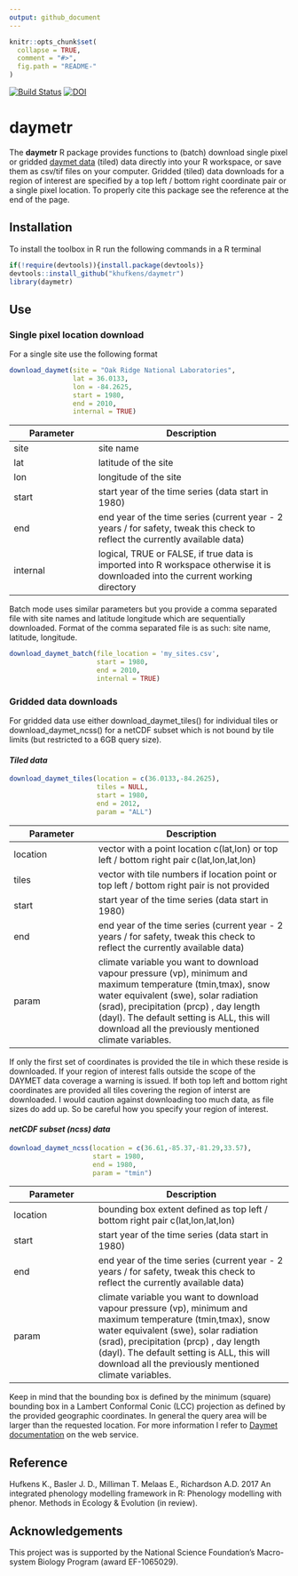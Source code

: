 ```yaml
---
output: github_document
---
```

<!-- README.md is generated from README.Rmd. Please edit that file -->

```r
knitr::opts_chunk$set(
  collapse = TRUE,
  comment = "#>",
  fig.path = "README-"
)
```

[![Build Status](https://travis-ci.org/khufkens/daymetr.svg?branch=master)](https://travis-ci.org/khufkens/daymetr)
[![DOI](https://zenodo.org/badge/DOI/10.5281/zenodo.437886.svg)](https://doi.org/10.5281/zenodo.437886)

# daymetr

The **daymetr** R package provides functions to (batch) download single pixel or gridded [daymet data](http://daymet.ornl.gov/) (tiled) data directly into your R workspace, or save them as csv/tif files on your computer. Gridded (tiled) data downloads for a region of interest are specified by a top left / bottom right coordinate pair or a single pixel location. To properly cite this package see the reference at the end of the page.

## Installation

To install the toolbox in R run the following commands in a R terminal

```r
if(!require(devtools)){install.package(devtools)}
devtools::install_github("khufkens/daymetr")
library(daymetr)
```

## Use

### Single pixel location download

For a single site use the following format

```r
download_daymet(site = "Oak Ridge National Laboratories",
                lat = 36.0133,
                lon = -84.2625,
                start = 1980,
                end = 2010,
                internal = TRUE)
```

Parameter     | Description                      
------------- | ------------------------------ 	
site	      | site name
lat           | latitude of the site
lon           | longitude of the site
start      | start year of the time series (data start in 1980)
end        | end year of the time series (current year - 2 years / for safety, tweak this check to reflect the currently available data)
internal      | logical, TRUE or FALSE, if true data is imported into R workspace otherwise it is downloaded into the current working directory

Batch mode uses similar parameters but you provide a comma separated file with site names and latitude longitude which are sequentially downloaded. Format of the comma separated file is as such: site name, latitude, longitude.

```r
download_daymet_batch(file_location = 'my_sites.csv',
                      start = 1980,
                      end = 2010,
                      internal = TRUE)
```

### Gridded data downloads

For gridded data use either download_daymet_tiles() for individual tiles or download_daymet_ncss() for a netCDF subset which is not bound by tile limits (but restricted to a 6GB query size).

#### *Tiled data*

```r
download_daymet_tiles(location = c(36.0133,-84.2625),
                      tiles = NULL,
                      start = 1980,
                      end = 2012,
                      param = "ALL")
```

Parameter     | Description                      
------------- | ------------------------------ 	
location	      | vector with a point location c(lat,lon) or top left / bottom right pair c(lat,lon,lat,lon)
tiles          | vector with tile numbers if location point or top left / bottom right pair is not provided
start      | start year of the time series (data start in 1980)
end        | end year of the time series (current year - 2 years / for safety, tweak this check to reflect the currently available data)
param         | climate variable you want to download vapour pressure (vp), minimum and maximum temperature (tmin,tmax), snow water equivalent (swe), solar radiation (srad), precipitation (prcp) , day length (dayl). The default setting is ALL, this will download all the previously mentioned climate variables.

If only the first set of coordinates is provided the tile in which these reside is downloaded. If your region of interest falls outside the scope of the DAYMET data coverage a warning is issued. If both top left and bottom right coordinates are provided all tiles covering the region of interst are downloaded. I would caution against downloading too much data, as file sizes do add up. So be careful how you specify your region of interest.

#### *netCDF subset (ncss) data*

```r
download_daymet_ncss(location = c(36.61,-85.37,-81.29,33.57),
                     start = 1980,
                     end = 1980,
                     param = "tmin")
```

Parameter     | Description                      
------------- | ------------------------------ 	
location	      | bounding box extent defined as top left / bottom right pair c(lat,lon,lat,lon)
start      | start year of the time series (data start in 1980)
end        | end year of the time series (current year - 2 years / for safety, tweak this check to reflect the currently available data)
param         | climate variable you want to download vapour pressure (vp), minimum and maximum temperature (tmin,tmax), snow water equivalent (swe), solar radiation (srad), precipitation (prcp) , day length (dayl). The default setting is ALL, this will download all the previously mentioned climate variables.

Keep in mind that the bounding box is defined by the minimum (square) bounding box in a Lambert Conformal Conic (LCC) projection as defined by the provided geographic coordinates. In general the query area will be larger than the requested location. For more information I refer to [Daymet documentation](https://daymet.ornl.gov/web_services.html) on the web service.


## Reference

Hufkens K., Basler J. D., Milliman T. Melaas E., Richardson A.D. 2017 An integrated phenology modelling framework in R: Phenology modelling with phenor. Methods in Ecology & Evolution (in review).

## Acknowledgements

This project was is supported by the National Science Foundation’s Macro-system Biology Program (award EF-1065029).
